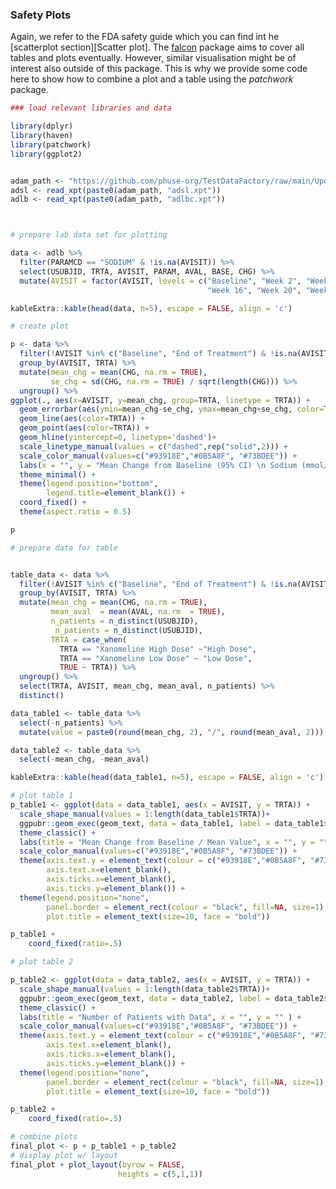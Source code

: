 ### Safety Plots

Again, we refer to the FDA safety guide which you can find int he [scatterplot section][Scatter plot]. The [falcon](https://github.com/pharmaverse/falcon) package aims to cover all tables and plots eventually. However, similar visualisation might be of interest also outside of this package. This is why we provide some code here to show how to combine a plot and a table using the *patchwork* package. 

```r

### load relevant libraries and data 

library(dplyr)
library(haven)
library(patchwork)
library(ggplot2)


adam_path <- "https://github.com/phuse-org/TestDataFactory/raw/main/Updated/TDF_ADaM/"
adsl <- read_xpt(paste0(adam_path, "adsl.xpt"))
adlb <- read_xpt(paste0(adam_path, "adlbc.xpt"))



# prepare lab data set for plotting

data <- adlb %>%
  filter(PARAMCD == "SODIUM" & !is.na(AVISIT)) %>%
  select(USUBJID, TRTA, AVISIT, PARAM, AVAL, BASE, CHG) %>%
  mutate(AVISIT = factor(AVISIT, levels = c("Baseline", "Week 2", "Week 4", "Week 6", "Week 8", "Week 12",
                                            "Week 16", "Week 20", "Week 24", "Week 26", "End of Treatment")))

```

```r
kableExtra::kable(head(data, n=5), escape = FALSE, align = 'c')
```

```r

# create plot

p <- data %>%
  filter(!AVISIT %in% c("Baseline", "End of Treatment") & !is.na(AVISIT)) %>%
  group_by(AVISIT, TRTA) %>%
  mutate(mean_chg = mean(CHG, na.rm = TRUE),
         se_chg = sd(CHG, na.rm = TRUE) / sqrt(length(CHG))) %>%
  ungroup() %>%
ggplot(., aes(x=AVISIT, y=mean_chg, group=TRTA, linetype = TRTA)) +
  geom_errorbar(aes(ymin=mean_chg-se_chg, ymax=mean_chg+se_chg, color=TRTA), width=.1) +
  geom_line(aes(color=TRTA)) +
  geom_point(aes(color=TRTA)) +
  geom_hline(yintercept=0, linetype='dashed')+
  scale_linetype_manual(values = c("dashed",rep("solid",2))) +
  scale_color_manual(values=c("#93918E","#0B5A8F", "#73BDEE")) +
  labs(x = "", y = "Mean Change from Baseline (95% CI) \n Sodium (mmol/l)") +
  theme_minimal() +
  theme(legend.position="bottom",
        legend.title=element_blank()) +
  coord_fixed() +
  theme(aspect.ratio = 0.5)

p
```

```r

# prepare data for table 


table_data <- data %>%
  filter(!AVISIT %in% c("Baseline", "End of Treatment") & !is.na(AVISIT)) %>%
  group_by(AVISIT, TRTA) %>%
  mutate(mean_chg = mean(CHG, na.rm = TRUE),
         mean_aval  = mean(AVAL, na.rm  = TRUE),
         n_patients = n_distinct(USUBJID),
          n_patients = n_distinct(USUBJID), 
         TRTA = case_when(
           TRTA == "Xanomeline High Dose" ~"High Dose",
           TRTA == "Xanomeline Low Dose" ~ "Low Dose",
           TRUE ~ TRTA)) %>%
  ungroup() %>%
  select(TRTA, AVISIT, mean_chg, mean_aval, n_patients) %>%
  distinct()

data_table1 <- table_data %>%
  select(-n_patients) %>%
  mutate(value = paste0(round(mean_chg, 2), "/", round(mean_aval, 2)))

data_table2 <- table_data %>%
  select(-mean_chg, -mean_aval)

```

```r
kableExtra::kable(head(data_table1, n=5), escape = FALSE, align = 'c')
```

```r

# plot table 1
p_table1 <- ggplot(data = data_table1, aes(x = AVISIT, y = TRTA)) +
  scale_shape_manual(values = 1:length(data_table1$TRTA))+
  ggpubr::geom_exec(geom_text, data = data_table1, label = data_table1$value, color = "TRTA", size=3) +
  theme_classic() +
  labs(title = "Mean Change from Baseline / Mean Value", x = "", y = "" ) +
  scale_color_manual(values=c("#93918E","#0B5A8F", "#73BDEE")) +
  theme(axis.text.y = element_text(colour = c("#93918E","#0B5A8F", "#73BDEE")),
        axis.text.x=element_blank(),
        axis.ticks.x=element_blank(),
        axis.ticks.y=element_blank()) +
  theme(legend.position="none",
        panel.border = element_rect(colour = "black", fill=NA, size=1),
        plot.title = element_text(size=10, face = "bold"))

p_table1 +
    coord_fixed(ratio=.5)

```


```r

# plot table 2

p_table2 <- ggplot(data = data_table2, aes(x = AVISIT, y = TRTA)) +
  scale_shape_manual(values = 1:length(data_table2$TRTA))+
  ggpubr::geom_exec(geom_text, data = data_table2, label = data_table2$n_patients, color = "TRTA", size=3) +
  theme_classic() +
  labs(title = "Number of Patients with Data", x = "", y = "" ) +
  scale_color_manual(values=c("#93918E","#0B5A8F", "#73BDEE")) +
  theme(axis.text.y = element_text(colour = c("#93918E","#0B5A8F", "#73BDEE")),
        axis.text.x=element_blank(),
        axis.ticks.x=element_blank(),
        axis.ticks.y=element_blank()) +
  theme(legend.position="none",
        panel.border = element_rect(colour = "black", fill=NA, size=1),
        plot.title = element_text(size=10, face = "bold"))

p_table2 +
    coord_fixed(ratio=.5)

```


```r
# combine plots
final_plot <- p + p_table1 + p_table2
# display plot w/ layout
final_plot + plot_layout(byrow = FALSE,
                        heights = c(5,1,1))
```

         

